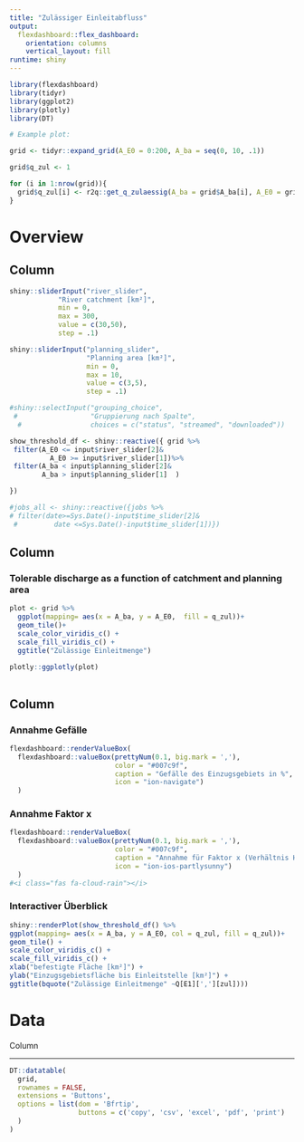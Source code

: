 ```yaml
---
title: "Zulässiger Einleitabfluss"
output: 
  flexdashboard::flex_dashboard:
    orientation: columns
    vertical_layout: fill
runtime: shiny
---
```


<style>                     
.navbar {
  background-color: #007c9f;
  border-color:black;
}
.navbar-brand {
color:white !important;
}
</style>   


```r
library(flexdashboard)
library(tidyr)
library(ggplot2)
library(plotly)
library(DT)

# Example plot:

grid <- tidyr::expand_grid(A_E0 = 0:200, A_ba = seq(0, 10, .1))

grid$q_zul <- 1

for (i in 1:nrow(grid)){
  grid$q_zul[i] <- r2q::get_q_zulaessig(A_ba = grid$A_ba[i], A_E0 = grid$A_E0[i])
}

```
Overview
========================================

Column {data-width=200 .sidebar}
--------------------------------------------------------------------------


```r

shiny::sliderInput("river_slider",
            "River catchment [km²]",
            min = 0,
            max = 300,
            value = c(30,50),
            step = .1)

shiny::sliderInput("planning_slider",
                   "Planning area [km²]",
                   min = 0,
                   max = 10,
                   value = c(3,5),
                   step = .1)

#shiny::selectInput("grouping_choice",
 #                  "Gruppierung nach Spalte",
  #                 choices = c("status", "streamed", "downloaded"))

show_threshold_df <- shiny::reactive({ grid %>%
 filter(A_E0 <= input$river_slider[2]&
          A_E0 >= input$river_slider[1])%>%
 filter(A_ba < input$planning_slider[2]&
        A_ba > input$planning_slider[1]  ) 

})

#jobs_all <- shiny::reactive({jobs %>%
# filter(date>=Sys.Date()-input$time_slider[2]&
 #         date <=Sys.Date()-input$time_slider[1])})

```



Column {data-width=500}
-----------------------------------------------------------------------

### Tolerable discharge as a function of catchment and planning area

```r

plot <- grid %>% 
  ggplot(mapping= aes(x = A_ba, y = A_E0,  fill = q_zul))+ 
  geom_tile()+ 
  scale_color_viridis_c() + 
  scale_fill_viridis_c() + 
  ggtitle("Zulässige Einleitmenge")
  
plotly::ggplotly(plot)
  
```

Column{data-width=300}
------------------------------------------------

### Annahme Gefälle


```r
flexdashboard::renderValueBox(
  flexdashboard::valueBox(prettyNum(0.1, big.mark = ','), 
                          color = "#007c9f",
                          caption = "Gefälle des Einzugsgebiets in %",
                          icon = "ion-navigate")
  )

```


### Annahme Faktor x


```r
flexdashboard::renderValueBox(
  flexdashboard::valueBox(prettyNum(0.1, big.mark = ','),
                          color = "#007c9f",
                          caption = "Annahme für Faktor x (Verhältnis Hq1,pnat, Hq2,pnat)",
                          icon = "ion-ios-partlysunny")
  )
#<i class="fas fa-cloud-rain"></i>
```


### Interactiver Überblick

```r

shiny::renderPlot(show_threshold_df() %>% 
ggplot(mapping= aes(x = A_ba, y = A_E0, col = q_zul, fill = q_zul))+ 
geom_tile() + 
scale_color_viridis_c() + 
scale_fill_viridis_c() +
xlab("befestigte Fläche [km²]") + 
ylab("Einzugsgebietsfläche bis Einleitstelle [km²]") +
ggtitle(bquote("Zulässige Einleitmenge" ~Q[E1][','][zul]))) 
```



Data
====================================

Column

--------------------------------------


```r
DT::datatable(
  grid, 
  rownames = FALSE,
  extensions = 'Buttons', 
  options = list(dom = 'Bfrtip',
                 buttons = c('copy', 'csv', 'excel', 'pdf', 'print')
  )
)
```




